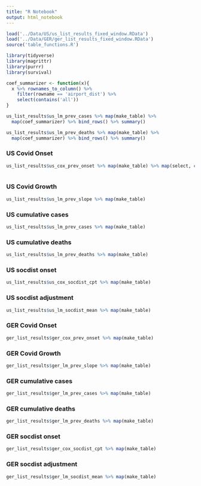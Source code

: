 ```yaml
---
title: "R Notebook"
output: html_notebook
---
```


```r
load('../Data/US/us_list_results_fixed_window.RData')
load('../Data/GER/ger_list_results_fixed_window.RData')
source('table_functions.R')

library(tidyverse)
library(magrittr)
library(purrr)
library(survival)
```


```r
coef_summarizer <- function(x){
  x %>% rownames_to_column() %>% 
    filter(rowname == 'airport_dist') %>% 
    select(contains('all'))
}

us_list_results$us_lm_prev_cases %>% map(make_table) %>% 
  map(coef_summarizer) %>% bind_rows() %>% summary()

us_list_results$us_lm_prev_deaths %>% map(make_table) %>% 
  map(coef_summarizer) %>% bind_rows() %>% summary()
```


### US Covid Onset
```r
us_list_results$us_cox_prev_onset %>% map(make_table) %>% map(select, contains('all'))
  
```

### US Covid Growth
```r
us_list_results$us_lm_prev_slope %>% map(make_table)
``` 

### US cumulative cases
```r
us_list_results$us_lm_prev_cases %>% map(make_table) 
```
### US cumulative deaths
```r
us_list_results$us_lm_prev_deaths %>% map(make_table) 
```

### US socdist onset
```r
us_list_results$us_cox_socdist_cpt %>% map(make_table) 
```

### US socdist adjustment
```r
us_list_results$us_lm_socdist_mean %>% map(make_table) 
```




### GER Covid Onset
```r
ger_list_results$ger_cox_prev_onset %>% map(make_table) 
```

### GER Covid Growth
```r
ger_list_results$ger_lm_prev_slope %>% map(make_table) 
``` 

### GER cumulative cases
```r
ger_list_results$ger_lm_prev_cases %>% map(make_table) 
```

### GER cumulative deaths
```r
ger_list_results$ger_lm_prev_deaths %>% map(make_table) 
```

### GER socdist onset
```r
ger_list_results$ger_cox_socdist_cpt %>% map(make_table) 
```

### GER socdist adjustment
```r
ger_list_results$ger_lm_socdist_mean %>% map(make_table) 
```
